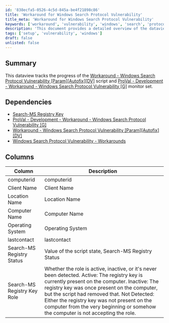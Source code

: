 ```yaml
---
id: '838ecfa5-0526-4c5d-845a-be4f21898c86'
title: 'Workaround for Windows Search Protocol Vulnerability'
title_meta: 'Workaround for Windows Search Protocol Vulnerability'
keywords: ['workaround', 'vulnerability', 'windows', 'search', 'protocol', 'monitor', 'script', 'tracking']
description: 'This document provides a detailed overview of the dataview that tracks the progress of the Workaround for the Windows Search Protocol Vulnerability script and monitor set. It outlines the necessary dependencies and describes the various columns used in the tracking process.'
tags: ['setup', 'vulnerability', 'windows']
draft: false
unlisted: false
---
```

## Summary

This dataview tracks the progress of the [Workaround - Windows Search Protocol Vulnerability [Param][Autofix][DV]](https://proval.itglue.com/DOC-5078775-10072208) script and [ProVal - Development - Workaround - Windows Search Protocol Vulnerability [G]](https://proval.itglue.com/DOC-5078775-10080562) monitor set.

## Dependencies

- [Search-MS Registry Key](https://proval.itglue.com/DOC-5078775-10080552)
- [ProVal - Development - Workaround - Windows Search Protocol Vulnerability [G]](https://proval.itglue.com/DOC-5078775-10080562)
- [Workaround - Windows Search Protocol Vulnerability [Param][Autofix][DV]](https://proval.itglue.com/DOC-5078775-10080536)
- [Windows Search Protocol Vulnerability - Workarounds](https://proval.itglue.com/DOC-5078775-10080462)

## Columns

| Column                        | Description                                                                                           |
|-------------------------------|-------------------------------------------------------------------------------------------------------|
| computerid                    | computerid                                                                                           |
| Client Name                   | Client Name                                                                                          |
| Location Name                 | Location Name                                                                                        |
| Computer Name                 | Computer Name                                                                                        |
| Operating System              | Operating System                                                                                     |
| lastcontact                   | lastcontact                                                                                          |
| Search-MS Registry Status      | Value of the script state, Search-MS Registry Status                                                |
| Search-MS Registry Key Role    | Whether the role is active, inactive, or it's never been detected.  Active: The registry key is currently present on the computer.  Inactive: The registry key was once present on the computer, but the script had removed that.  Not Detected: Either the registry key was not present on the computer from the very beginning or somehow the computer is not accepting the role. |













